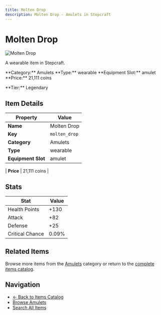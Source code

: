 ```yaml
---
title: Molten Drop
description: Molten Drop - Amulets in Stepcraft
---
```


# Molten Drop

<div className="flex items-start gap-6 mb-8">
  <div className="flex-shrink-0">
    <img src="/assets/resources/trinketry/amulets/molten_drop.png" alt="Molten Drop" className="w-24 h-24 border rounded-lg" />
  </div>
  <div className="flex-1">
    <div className="space-y-2">
      <p className="text-lg text-muted-foreground">A wearable item in Stepcraft.</p>
      <div className="flex flex-wrap gap-4 text-sm">
        <span className="px-2 py-1 bg-blue-100 dark:bg-blue-900 rounded-md">
          **Category:** Amulets
        </span>
        <span className="px-2 py-1 bg-green-100 dark:bg-green-900 rounded-md">
          **Type:** wearable
        </span>
        <span className="px-2 py-1 bg-purple-100 dark:bg-purple-900 rounded-md">
          **Equipment Slot:** amulet
        </span>
        <span className="px-2 py-1 bg-yellow-100 dark:bg-yellow-900 rounded-md">
          **Price:** 21,111 coins
        </span>
      </div>
      <p className="text-sm font-medium">**Tier:** Legendary</p>
    </div>
  </div>
</div>

## Item Details

| Property | Value |
|----------|-------|
| **Name** | Molten Drop |
| **Key** | `molten_drop` |
| **Category** | Amulets |
| **Type** | wearable |
| **Equipment Slot** | amulet |

| **Price** | 21,111 coins |


## Stats

| Stat | Value |
|------|-------|
| Health Points | +130 |
| Attack | +82 |
| Defense | +25 |
| Critical Chance | 0.09% |

## Related Items

Browse more items from the [Amulets](/items#amulets) category or return to the [complete items catalog](/items).

## Navigation

- [← Back to Items Catalog](/items)
- [Browse Amulets](/items#amulets)
- [Search All Items](/items)
